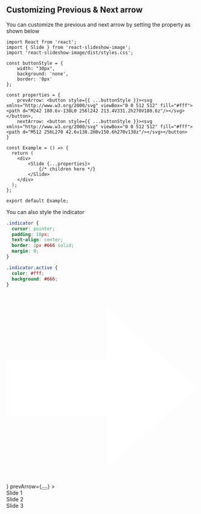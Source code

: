 
<Meta title="Examples/CustomArrows" component={Slide} />

## Customizing Previous & Next arrow

You can customize the previous and next arrow by setting the property as shown below

```tsx
import React from 'react';
import { Slide } from 'react-slideshow-image';
import 'react-slideshow-image/dist/styles.css';

const buttonStyle = {
    width: "30px",
    background: 'none',
    border: '0px'
};

const properties = {
    prevArrow: <button style={{ ...buttonStyle }}><svg xmlns="http://www.w3.org/2000/svg" viewBox="0 0 512 512" fill="#fff"><path d="M242 180.6v-138L0 256l242 213.4V331.2h270V180.6z"/></svg></button>,
    nextArrow: <button style={{ ...buttonStyle }}><svg xmlns="http://www.w3.org/2000/svg" viewBox="0 0 512 512" fill="#fff"><path d="M512 256L270 42.6v138.2H0v150.6h270v138z"/></svg></button>
}

const Example = () => {
  return (
    <div>
        <Slide {...properties}>
            {/* children here */}
        </Slide>
    </div>
  );
};

export default Example;
```

You can also style the indicator
```css
.indicator {
  cursor: pointer;
  padding: 10px;
  text-align: center;
  border: 1px #666 solid;
  margin: 0;
}

.indicator.active {
  color: #fff;
  background: #666;
}
```
<Canvas>
    <Slide
        nextArrow={<button style={{background: 'none', border: '0px', marginLeft: '-30px', width: '30px'}}><svg fill="#fff" viewBox="0 0 512 512" xmlns="http://www.w3.org/2000/svg"><path d="M512 256L270 42.6v138.2H0v150.6h270v138z" /></svg></button>}
        prevArrow={<button style={{background: 'none', border: '0px', marginRight: '-30px', width: '30px'}}><svg fill="#fff" viewBox="0 0 512 512" xmlns="http://www.w3.org/2000/svg"><path d="M242 180.6v-138L0 256l242 213.4V331.2h270V180.6z" /></svg></button>}
    >
        <div className="each-slide-effect">
            <div style={{backgroundImage: 'url(https://images.unsplash.com/photo-1509721434272-b79147e0e708?ixlib=rb-1.2.1&ixid=eyJhcHBfaWQiOjEyMDd9&auto=format&fit=crop&w=1500&q=80)'}}>
                <span>
                    Slide 1
                </span>
            </div>
        </div>
        <div className="each-slide-effect">
            <div style={{ backgroundImage: 'url(https://images.unsplash.com/photo-1506710507565-203b9f24669b?ixlib=rb-1.2.1&ixid=eyJhcHBfaWQiOjEyMDd9&auto=format&fit=crop&w=1536&q=80)'}}>
                <span>
                    Slide 2
                </span>
            </div>
        </div>
        <div className="each-slide-effect">
            <div style={{backgroundImage: 'url(https://images.unsplash.com/photo-1444525873963-75d329ef9e1b?ixlib=rb-1.2.1&ixid=eyJhcHBfaWQiOjEyMDd9&auto=format&fit=crop&w=1500&q=80)'}}>
                <span>
                    Slide 3
                </span>
            </div>
        </div>
    </Slide>
</Canvas>
